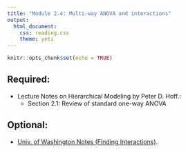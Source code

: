 ```yaml
---
title: "Module 2.4: Multi-way ANOVA and interactions"
output: 
  html_document:
    css: reading.css
    theme: yeti
---
```


```r
knitr::opts_chunk$set(echo = TRUE)
```



## Required:

- Lecture Notes on Hierarchical Modeling by Peter D. Hoff.:
    + Section 2.1: Review of standard one-way ANOVA


## Optional:

- [Univ. of Washington Notes (Finding Interactions)](https://courses.washington.edu/smartpsy/interactions.htm).




